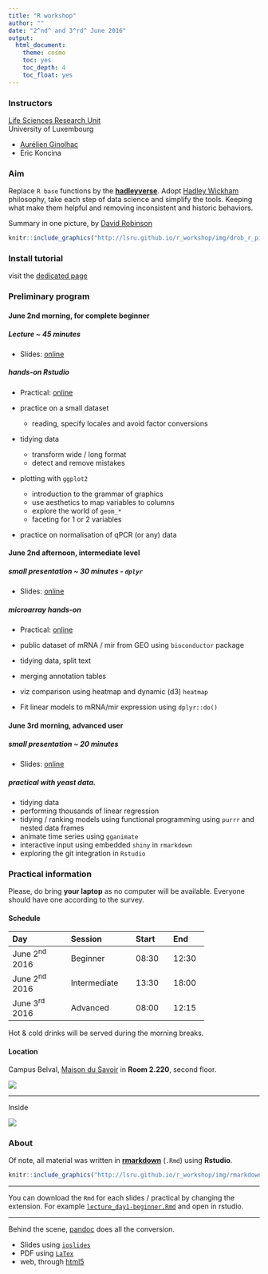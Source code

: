 ```yaml
---
title: "R workshop"
author: ""
date: "2^nd^ and 3^rd^ June 2016"
output: 
  html_document: 
    theme: cosmo
    toc: yes
    toc_depth: 4
    toc_float: yes
---
```


### Instructors

[Life Sciences Research Unit](http://wwwen.uni.lu/recherche/fstc/life_sciences_research_unit/)  
University of Luxembourg

- [Aurélien Ginolhac](mailto:aurelien.ginolhac@uni.lu)
- Eric Koncina

### Aim

Replace `R base` functions by the [**hadleyverse**](https://barryrowlingson.github.io/hadleyverse/).
Adopt [Hadley Wickham](http://hadley.nz/) philosophy, take each step of data science and simplify the tools. 
Keeping what make them helpful and removing inconsistent and historic behaviors.

Summary in one picture, by [David Robinson](http://varianceexplained.org/)

```r
knitr::include_graphics("http://lsru.github.io/r_workshop/img/drob_r_pipeline_600.jpg")
```


### Install tutorial

visit the [dedicated page](install_tutorial.html)

### Preliminary program

#### June 2nd morning, for complete beginner

##### Lecture ~ 45 minutes

- Slides: [online](lecture_day1-beginner.html) 

##### hands-on Rstudio

- Practical: [online](practical_day1-beginner.html) 

- practice on a small dataset
  + reading, specify locales and avoid factor conversions
- tidying data
  + transform wide / long format
  + detect and remove mistakes 
- plotting with `ggplot2`
  + introduction to the grammar of graphics
  + use aesthetics to map variables to columns
  + explore the world of `geom_*`
  + faceting for 1 or 2 variables
- practice on normalisation of qPCR (or any) data

#### June 2nd afternoon, intermediate level

##### small presentation ~ 30 minutes - `dplyr`

- Slides: [online](lecture_day1-intermediate.html)

##### microarray hands-on

- Practical: [online](practical_day1-intermediate.html) 

- public dataset of mRNA / mir from GEO using `bioconductor` package
- tidying data, split text
- merging annotation tables
- viz comparison using heatmap and dynamic (d3) `heatmap`
- Fit linear models to mRNA/mir expression using `dplyr::do()`

#### June 3rd morning, advanced user

##### small presentation ~ 20 minutes

- Slides: [online](lecture_day2-advanced.html)

##### practical with yeast data.

- tidying data
- performing thousands of linear regression
- tidying / ranking models using functional programming using `purrr` and nested data frames
- animate time series using `gganimate`
- interactive input using embedded `shiny` in `rmarkdown`
- exploring the git integration in `Rstudio`

### Practical information

Please, do bring **your laptop** as no computer will be available.
Everyone should have one according to the survey.

#### Schedule

-------------------------------------------------------
Day               Session           Start       End
----------------  ----------------  ----------  -------
June 2^nd^ 2016   Beginner          08:30        12:30

June 2^nd^ 2016   Intermediate      13:30       18:00

June 3^rd^ 2016   Advanced          08:00        12:15
-------------------------------------------------------

Hot & cold drinks will be served during the morning breaks.

#### Location

Campus Belval, [Maison du Savoir](http://wwwfr.uni.lu/contact/campus_de_belval)
in **Room 2.220**, second floor.

![](img/room220_320.jpg)

---

Inside

![](img/room2.220_300.jpg)

### About

Of note, all material was written in [**rmarkdown**](http://rmarkdown.rstudio.com/) (`.Rmd`) using **Rstudio**.

```r
knitr::include_graphics("http://lsru.github.io/r_workshop/img/rmarkdown_600.png")
```

---

You can download the `Rmd` for each slides / practical by changing the extension.
For example [`lecture_day1-beginner.Rmd`](http://lsru.github.io/r_workshop/lecture_day1-beginner.Rmd) and open in rstudio.

---

Behind the scene, [pandoc](http://pandoc.org/) does all the conversion.

- Slides using [`ioslides`](http://rmarkdown.rstudio.com/ioslides_presentation_format.html)
- PDF using [`LaTex`](http://rmarkdown.rstudio.com/pdf_document_format.html)
- web, through [html5](http://rmarkdown.rstudio.com/html_document_format.html)

